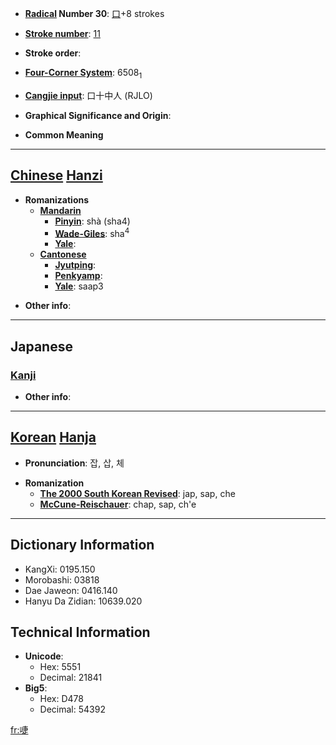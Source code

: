* '''[[Wiktionary:Chinese radical index| Radical]] Number 30''': [[Wiktionary:Chinese radical index 口|口]]+8 strokes

* '''[[Wiktionary:Chinese total strokes index|Stroke number]]''': [[Wiktionary:Chinese total strokes index 11|11]]

* '''Stroke order''': 

* '''[[Wiktionary:Chinese four corner index|Four-Corner System]]''': 6508<sub>1</sub>

* '''[[Wiktionary:Chinese Cangjie index|Cangjie input]]''': 口十中人 (RJLO)

* '''Graphical Significance and Origin''': 

* '''Common Meaning'''

----

== [[Chinese]] [[Hanzi]] ==

* '''Romanizations'''
** '''[[Mandarin]]'''
*** '''[[Pinyin]]''': shà (sha4)
*** '''[[Wade-Giles]]''': sha<sup>4</sup>
*** '''[[Yale]]''': 
** '''[[Cantonese]]'''
*** '''[[Jyutping]]''':
*** '''[[Penkyamp]]''': 
*** '''[[Yale]]''': saap3

* '''Other info''': 

----

==Japanese==
===[[Kanji]]===
{{kanji|on readings=[[そう]] (sō), [[しょう]] (shō)|kun readings=}}

* '''Other info''':  

----

== [[Korean]] [[Hanja]] ==

* '''Pronunciation''': 잡, 삽, 체

* '''Romanization'''
** '''[[The 2000 South Korean Revised Romanization|The 2000 South Korean Revised]]''': jap, sap, che
** '''[[McCune-Reischauer]]''': chap, sap, ch'e

----

== Dictionary Information ==

* KangXi: 0195.150
* Morobashi: 03818
* Dae Jaweon: 0416.140
* Hanyu Da Zidian: 10639.020

== Technical Information ==

* '''Unicode''':
** Hex: 5551
** Decimal: 21841
* '''Big5''':
** Hex: D478
** Decimal: 54392

[[fr:啑]]